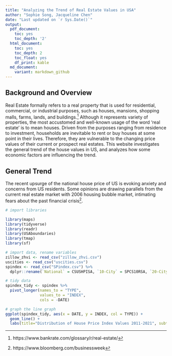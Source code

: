```yaml
---
title: "Analyzing the Trend of Real Estate Values in USA"
author: "Sophie Song, Jacqueline Chen"
date: "Last updated on `r Sys.Date()`"
output:
  pdf_document:
    toc: yes
    toc_depth: '2'
  html_document:
    toc: yes
    toc_depth: 2
    toc_float: yes
    df_print: kable
  md_document:
    variant: markdown_github
---
```


<!--
Comments in HTML are like this! 
-->

## Background and Overview

Real Estate formally refers to a real property that is used for residential, commercial, or industrial purposes, such as houses, mansions, shopping malls, farms, lands, and buildings.^[https://www.bankrate.com/glossary/r/real-estate/] Although it represents variety of properties, the most accustomed and well-known usage of the word 'real estate' is to mean houses. Driven from the purposes ranging from residence to investment, households are inevitable to rent or buy houses at some point in their lives. Therefore, they are vulnerable to the changing price values of their current or prospect real estates. This website investigates the general trend of the house values in US, and analyzes how some economic factors are influencing the trend.  

## General Trend 

The recent upsurge of the national house price of US is evoking anxiety and concerns from US residents. Some opinions are drawing parallels from the current real estate market with 2006 housing bubble market, intimating fears about the past financial crisis^[https://www.bloomberg.com/businessweek].  

```r
# import libraries

library(maps)
library(tidyverse)
library(readr)
library(USAboundaries)
library(tmap)
library(sf)

```

``` r

# import data, rename variables
zillow_zhvi <- read_csv("zillow_zhvi.csv") 
uscities <- read_csv("uscities.csv")
spindex <- read_csv("SPindex.csv") %>% 
  dplyr::rename(`National` = CSUSHPISA, `10-City` = SPCS10RSA, `20-City` = SPCS20RSA)

# tidy data
spindex_tidy <- spindex %>% 
  pivot_longer(names_to = "TYPE", 
               values_to = "INDEX", 
               cols = -DATE)

# graph the line graph
ggplot(spindex_tidy, aes(x = DATE, y = INDEX, col = TYPE)) +
  geom_line() + 
  labs(title="Distribution of House Price Index Values 2011-2021", subtitle = "S&P CoreLogic Case-Shiller Home Price Indices", x = "Year", y = "Index", col = "Type")
```


